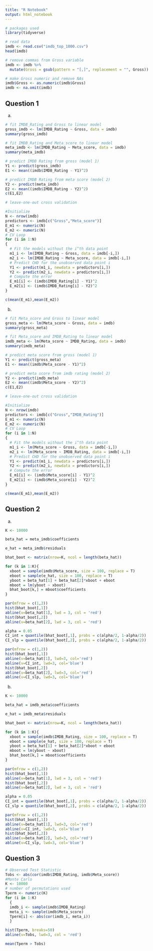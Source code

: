 ```yaml
---
title: "R Notebook"
output: html_notebook
---
```


```r
# packages used
library(tidyverse)
```


```r
# read data
imdb <- read.csv("imdb_top_1000.csv")
head(imdb)

# remove commas from Gross variable
imdb <- imdb %>%
  mutate(Gross = gsub(pattern = "[,]", replacement = "", Gross))

# make Gross numeric and remove NAs
imdb$Gross <- as.numeric(imdb$Gross)
imdb <- na.omit(imdb)
```

## Question 1

a.

```r
# fit IMDB_Rating and Gross to linear model
gross_imdb <- lm(IMDB_Rating ~ Gross, data = imdb)
summary(gross_imdb)
```

```r
# fit IMDB_Rating and Meta_score to linear model
meta_imdb <- lm(IMDB_Rating ~ Meta_score, data = imdb)
summary(meta_imdb)
```

```r
# predict IMDB Rating from gross (model 1)
Y1 <- predict(gross_imdb)
E1 <- mean((imdb$IMDB_Rating - Y1)^2)

# predict IMDB Rating from meta score (model 2)
Y2 <- predict(meta_imdb)
E2 <- mean((imdb$IMDB_Rating - Y2)^2)
c(E1,E2)
```

```r
# leave-one-out cross validation

#Initialize
N <- nrow(imdb)
predictors <- imdb[c("Gross","Meta_score")]
E_m1 <- numeric(N)
E_m2 <- numeric(N)
# CV Loop
for (i in 1:N)
{
  # Fit the models without the i^th data point
  m1_i <- lm(IMDB_Rating ~ Gross, data = imdb[-i,])
  m2_i <- lm(IMDB_Rating ~ Meta_score, data = imdb[-i,])
  # Predict CHD for the unobserved data point i
  Y1 <- predict(m1_i, newdata = predictors[i,])
  Y2 <- predict(m2_i, newdata = predictors[i,])
  # Compute the error
  E_m1[i] <- (imdb$IMDB_Rating[i] - Y1)^2
  E_m2[i] <- (imdb$IMDB_Rating[i] - Y2)^2
}

```

```r
c(mean(E_m1),mean(E_m2))

```

b.

```r
# fit Meta_score and Gross to linear model
gross_meta <- lm(Meta_score ~ Gross, data = imdb)
summary(gross_meta)
```

```r
# fit Meta_score and IMDB_Rating to linear model
imdb_meta <- lm(Meta_score ~ IMDB_Rating, data = imdb)
summary(imdb_meta)
```

```r
# predict meta score from gross (model 1)
Y1 <- predict(gross_meta)
E1 <- mean((imdb$Meta_score - Y1)^2)

# predict meta score from imdb rating (model 2)
Y2 <- predict(imdb_meta)
E2 <- mean((imdb$Meta_score - Y2)^2)
c(E1,E2)
```

```r
# leave-one-out cross validation

#Initialize
N <- nrow(imdb)
predictors <- imdb[c("Gross","IMDB_Rating")]
E_m1 <- numeric(N)
E_m2 <- numeric(N)
# CV Loop
for (i in 1:N)
{
  # Fit the models without the i^th data point
  m1_i <- lm(Meta_score ~ Gross, data = imdb[-i,])
  m2_i <- lm(Meta_score ~ IMDB_Rating, data = imdb[-i,])
  # Predict CHD for the unobserved data point i
  Y1 <- predict(m1_i, newdata = predictors[i,])
  Y2 <- predict(m2_i, newdata = predictors[i,])
  # Compute the error
  E_m1[i] <- (imdb$Meta_score[i] - Y1)^2
  E_m2[i] <- (imdb$Meta_score[i] - Y2)^2
}

```

```r
c(mean(E_m1),mean(E_m2))

```

## Question 2

a.

```r
K <- 10000

beta_hat = meta_imdb$coefficients

e_hat = meta_imdb$residuals

bhat_boot <- matrix(nrow=K, ncol = length(beta_hat))

for (k in 1:K){
  xboot = sample(imdb$Meta_score, size = 100, replace = T)
  eboot = sample(e_hat, size = 100, replace = T)
  yboot = beta_hat[1] + beta_hat[2]*xboot + eboot
  mboot = lm(yboot ~ xboot)
  bhat_boot[k,] = mboot$coefficients
}

```

```r
par(mfrow = c(1,2))
hist(bhat_boot[,1])
abline(v=beta_hat[1], lwd = 3, col = 'red')
hist(bhat_boot[,2])
abline(v=beta_hat[2], lwd = 3, col = 'red')

```

```r
alpha = 0.05
CI_int = quantile(bhat_boot[,1], probs = c(alpha/2, 1-alpha/2))
CI_slp = quantile(bhat_boot[,2], probs = c(alpha/2, 1-alpha/2))

```

```r
par(mfrow = c(1,2))
hist(bhat_boot[,1])
abline(v=beta_hat[1], lwd=3, col='red')
abline(v=CI_int, lwd=3, col='blue')
hist(bhat_boot[,2])
abline(v=beta_hat[2], lwd=3, col='red')
abline(v=CI_slp, lwd=3, col='blue')

```

b.

```r
K <- 10000

beta_hat = imdb_meta$coefficients

e_hat = imdb_meta$residuals

bhat_boot <- matrix(nrow=K, ncol = length(beta_hat))

for (k in 1:K){
  xboot = sample(imdb$IMDB_Rating, size = 100, replace = T)
  eboot = sample(e_hat, size = 100, replace = T)
  yboot = beta_hat[1] + beta_hat[2]*xboot + eboot
  mboot = lm(yboot ~ xboot)
  bhat_boot[k,] = mboot$coefficients
}

```

```r
par(mfrow = c(1,2))
hist(bhat_boot[,1])
abline(v=beta_hat[1], lwd = 3, col = 'red')
hist(bhat_boot[,2])
abline(v=beta_hat[2], lwd = 3, col = 'red')

```

```r
alpha = 0.05
CI_int = quantile(bhat_boot[,1], probs = c(alpha/2, 1-alpha/2))
CI_slp = quantile(bhat_boot[,2], probs = c(alpha/2, 1-alpha/2))

```

```r
par(mfrow = c(1,2))
hist(bhat_boot[,1])
abline(v=beta_hat[1], lwd=3, col='red')
abline(v=CI_int, lwd=3, col='blue')
hist(bhat_boot[,2])
abline(v=beta_hat[2], lwd=3, col='red')
abline(v=CI_slp, lwd=3, col='blue')

```

## Question 3

```r
# Observed Test Statistic
Tobs <- abs(cor(imdb$IMDB_Rating, imdb$Meta_score))
#Monte Carlo
K <- 10000
# number of permutations used
Tperm <- numeric(K)
for (i in 1:K)
  {
  imdb_i <- sample(imdb$IMDB_Rating)
  meta_i <- sample(imdb$Meta_score)
  Tperm[i] <- abs(cor(imdb_i, meta_i))
  }

hist(Tperm, breaks=50)
abline(v=Tobs, lwd=3, col = 'red')

```

```r
mean(Tperm > Tobs)

```






